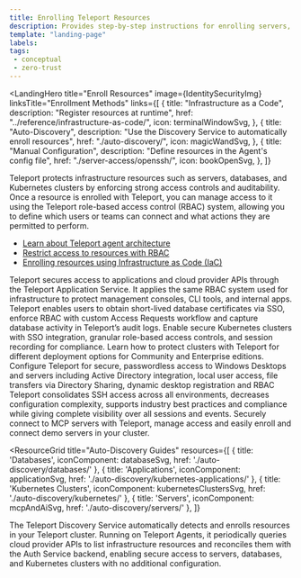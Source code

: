 ```yaml
---
title: Enrolling Teleport Resources
description: Provides step-by-step instructions for enrolling servers, databases, and other infrastructure resources with your Teleport cluster.
template: "landing-page"
labels:
tags:
 - conceptual
 - zero-trust
---
```



<LandingHero
  title="Enroll Resources"
  image={IdentitySecurityImg}
  linksTitle="Enrollment Methods"
  links={[
    {
      title: "Infrastructure as a Code",
      description: "Register resources at runtime",
      href: "../reference/infrastructure-as-code/",
      icon: terminalWindowSvg,
    },
    {
      title: "Auto-Discovery",
      description: "Use the Discovery Service to automatically enroll resources",
      href: "./auto-discovery/",
      icon: magicWandSvg,
    },
    {
      title: "Manual Configuration",
      description: "Define resources in the Agent's config file",
      href: "./server-access/openssh/",
      icon: bookOpenSvg,
    },
  ]}
>
Teleport protects infrastructure resources such as servers, databases, and Kubernetes clusters by enforcing strong access controls and auditability. Once a resource is enrolled with Teleport, you can manage access to it using the Teleport role-based access control (RBAC) system, allowing you to define which users or teams can connect and what actions they are permitted to perform.
- [Learn about Teleport agent architecture](../reference/architecture/agents.mdx)
- [Restrict access to resources with RBAC](../zero-trust-access/rbac-get-started/rbac-get-started.mdx)
- [Enrolling resources using Infrastructure as Code (IaC)](../reference/infrastructure-as-code/infrastructure-as-code.mdx)
</LandingHero>

<EnrollmentMethods>
<Method
title="Applications"
icon={applicationSvg}
href="./application-access/"
tagLists={
  [
    {
      title: "Cloud Provider APIs", 
      tags: 
        [
          {
            name: "AWS Console & CLI",
            href: "./application-access/",
            icon: "aws",
          },
          {
            name: "Google Cloud Console",
            href: "./application-access/",
            icon: "googleCloud",
          },
          {
            name: "Azure CLI",
            href: "./application-access/",
            icon: "azure",
          }
        ] 
    },
  ]
}
>
Teleport secures access to applications and cloud provider APIs through the Teleport Application Service. It applies the same RBAC system used for infrastructure to protect management consoles, CLI tools, and internal apps.
</Method>
<Method
title="Databases"
icon={databaseSvg}
href="./database-access/"
tagLists={
  [
    {
      title: "Databases Guides",
      tags: 
        [
          {
            name: "AWS",
            href: "./application-access/enroll-aws-databases/",
            icon: "aws",
          },
          {
            name: "Azure",
            href: "./application-access/enroll-azure-databases/",
            icon: "azure",
          },
         {
            name: "Google Cloud",
            href: "./application-access/enroll-google-cloud-databases/",
            icon: "googleCloud",
          },
          {
            name: "more",
            href: "./database-access/",
          }
        ] 
    },
  ]
}
>
Teleport enables users to obtain short-lived database certificates via SSO, enforce RBAC with custom Access Requests workflow and capture database activity in Teleport’s audit logs.
</Method>
<Method
title="Kubernetes Clusters"
icon={kubernetesClustersSvg}
href="./kubernetes-access/"
tagLists={
  [
    {
      title: "Kubernetes Clusters Guides",
      tags: 
        [
          {
            name: "Enroll Kubernetes Clusters",
            href: "./kubernetes-access/getting-started/",
          },
          {
            name: "Setup Access Controls for Kubernets",
            href: "./kubernetes-access/controls/",
          },
        ] 
    },
  ]
}
>
Enable secure Kubernetes clusters with SSO integration, granular role-based access controls, and session recording for compliance. Learn how to protect clusters with Teleport for different deployment options for Community and Enterprise editions.
</Method>
<Method
title="Windows Desktop"
icon={windowsDesktopsSvg}
href="./desktop-access/"
tagLists={
  [
    {
      title: "Windows Desktops Access Guides",
      tags: 
        [
          {
            name: "Local Windows Users",
            href: "./desktop-access/getting-started/",
          },
          {
            name: "Active Directory",
            href: "./desktop-access/active-directory/",
          },
          {
            name: "Directory Sharing",
            href: "./desktop-access/directory-sharing/",
          },
        ] 
    },
  ]
}
>
Configure Teleport for secure, passwordless access to Windows Desktops and servers including Active Directory integration, local user access, file transfers via Directory Sharing, dynamic desktop registration and RBAC
</Method>
<Method
title="Linux Servers"
icon={linuxServersSvg}
href="./server-access/"
tagLists={
  [
    {
      title: "Server Access Guides",
      tags: 
        [
          {
            name: "Agentless OpenSSH Integration",
            href: "./server-access/openssh/openssh-agentless/",
          },
          {
            name: "Visual Studio Code",
            href: "./server-access/guides/vscode/",
          },
         {
            name: "JetBrains SFTP",
            href: "./server-access/guides/jetbrains-sftp/",
            icon: "jetbrains",
          },
        ] 
    },
  ]
}
>
Teleport consolidates SSH access across all environments, decreases configuration complexity, supports industry best practices and compliance while giving complete visibility over all sessions and events.
</Method>
<Method
title="MCP Servers"
icon={mcpAndAiSvg}
href="./mcp-access/"
tagLists={
  [
    {
      title: "MCP Server Guides",
      tags: 
        [
          {
            name: "MCP Access with Stdio MCP Server",
            href: "./mcp-access/stdio/",
          },
          {
            name: "Configure MCP clients",
            href: "./mcp-access/getting-started/",
          },
        ] 
    },
  ]
}
>
Securely connect to MCP servers with Teleport, manage access and easily enroll and connect demo servers in your cluster.
</Method>
</EnrollmentMethods>

<ResourceGrid
  title="Auto-Discovery Guides"
  resources={[
    {
      title: 'Databases',
      iconComponent: databaseSvg,
      href: './auto-discovery/databases/'
    },
    {
      title: 'Applications',
      iconComponent: applicationSvg,
      href: './auto-discovery/kubernetes-applications/'
    },
    {
      title: 'Kubernetes Clusters',
      iconComponent: kubernetesClustersSvg,
      href: './auto-discovery/kubernetes/'
    },
    {
      title: 'Servers',
      iconComponent: mcpAndAiSvg,
      href: './auto-discovery/servers/'
    },
  ]}
>
The Teleport Discovery Service automatically detects and enrolls resources in your Teleport cluster. Running on Teleport Agents, it periodically queries cloud provider APIs to list infrastructure resources and reconciles them with the Auth Service backend, enabling secure access to servers, databases, and Kubernetes clusters with no additional configuration.
</ResourceGrid>
